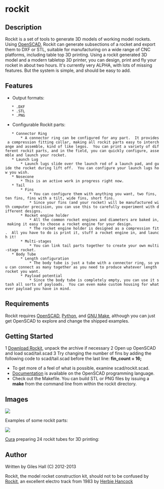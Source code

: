 =rockit=

==Description==

Rockit is a set of tools to generate 3D models of working model rockets.  Using [http://www.openscad.org/ OpenSCAD], Rockit can generate subsections of a rocket and export them to DXF or STL, suitable for manufacturing on a wide range of CNC platforms, including table top 3D printing.  Using a rockit generated 3D model and a modern tabletop 3D printer, you can design, print and fly your rocket in about two hours.  It's currently very ALPHA, with lots of missing features.  But the system is simple, and should be easy to add.

==Features==
* Output formats:
    * .DXF
    * .STL
    * .PNG
* Configurable Rockit parts:
    * Connector Ring
        * A connector ring can be configured for any part.  It provides a compression fitting collar, making all rockit parts easy to interchange and assemble, kind of like legos.  You can print a variety of different rockit parts, and in the field, you can quickly configure, assemble and launch your rocket.
    * Launch Lug 
        * Launch lugs slide over the launch rod of a launch pad, and guide the rocket during lift off.  You can configure your launch lugs how you wish.
    * Nosecone
        * This is an active work in progress right now.
    * Tail
        * Fins
            * You can configure them with anything you want, two fins, ten fins, fins with a tilt, wide fins, short fins.
            * Since your fins (and your rocket) will be manufactured with computer precision, you can use this to carefully experiment with different designs. 
        * Rocket engine holder
            * All the common rocket engines and diameters are baked in, making it easy to choose a rocket engine for your design.
            * The rocket engine holder is designed as a compression fit.  All you have to do is print it, stuff a rocket engine in, and launch it!
        * Multi-stages
            * You can link tail parts together to create your own multi-stage rocket.
    * Body Tube
        * Length configuration
            * The body tube is just a tube with a connector ring, so you can connect as many together as you need to produce whatever length rocket you want.
        * Payload potential
            * Since the body tube is completely empty, you can use it stash all sorts of payloads.  You can even make custom housing for whatever payload you have in mind.

==Requirements==

Rockit requires [http://www.openscad.org/downloads.html OpenSCAD], [http://www.python.org/download/ Python], and [http://www.gnu.org/software/make/ GNU Make], although you can just get OpenSCAD to explore and change the shipped examples.

==Getting Started==

1 [https://github.com/vishnubob/rockit/archive/master.zip Download Rockit], unpack the archive if necessary
2 Open up OpenSCAD and load scad/tail.scad
3 Try changing the number of fins by adding the following code to scad/tail.scad before the last line: '''fin_count = 16;'''

* To get more of a feel of what is possible, examine scad/rockit.scad.
* [http://en.wikibooks.org/wiki/OpenSCAD_User_Manual/The_OpenSCAD_Language Documentation] is available on the OpenSCAD programming language.
* Check out the Makefile.  You can build STL or PNG files by issuing a '''make''' from the command line from within the rockit directory.

==Images==
<img src="https://raw.github.com/vishnubob/rockit/master/images/rocket_parts.png" />
<p />
Examples of some rockit parts:
<p />
<img src="https://raw.github.com/vishnubob/rockit/master/images/rocket_tube_cura.png" />
<p />
[https://github.com/daid/Cura Cura] preparing 24 rockit tubes for 3D printing:

==Author==
Written by Giles Hall (C) 2012-2013

Rockit, the model rocket construction kit, should not to be confused by [http://en.wikipedia.org/wiki/Rockit Rockit], an excellent electro track from 1983 by [http://en.wikipedia.org/wiki/Herbie_Hancock Herbie Hancock]
